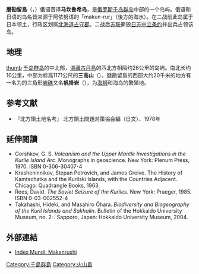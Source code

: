 {{Infobox islands
| name          = 磨勘留島
| native name   = Маканруши <br>磨勘留島
| image name    = MakanrushiNASA.jpg
| image caption = 磨勘留島冬景，2001年1月，於北峰頂部
| area km2         =49
| location      = [[鄂霍次克海|鄂霍次克海]]
| coordinates   = {{coord|49.78|N|154.43|E|type:mountain}}
| locator map      = Kuriles Makanrushi.PNG
| locator map size = 
| archipelago   = [[千島群島|千島群島]]
| country       = 俄羅斯
| highest mount    = 三高山
| elevation      = 1169m
| population    = 俄羅斯邊境警備隊駐紮
| population as of = 2011年
| ethnic groups = }} 

'''磨勘留島'''（{{lang-rus|Маканруши|Makanrushi}}，{{jpn|j=磨勘留島|hg=まかんるとう|rm=Makanru tō|f=y}}）俄语音译'''马坎鲁希岛'''，是[[俄罗斯|俄罗斯]][[千岛群岛|千岛群岛]]中部的一个岛屿。俄语和日语的岛名皆来源于阿依努语的「makun-rur」（後方的海水）。在二战前此岛属于日本领土，行政区划属[[北海道|北海道]][[占守郡|占守郡]]。二战后[[苏联|苏联]]撕毁[[日苏中立条约|日苏中立条约]]并出兵占领该岛。

== 地理 ==
[[file:Makanrushi.jpg|thumb]]
[[千岛群岛|千岛群岛]]的中北部，[[温禰古丹島|温禰古丹島]]的西北方相隔约26公里的岛屿。南北长约10公里，中部为标高1171公尺的'''三高山'''（{{lang|ru|みたかやま}}）。磨勘留島的西部大约20千米的地方有一名为{{lang|ru|'''アボス'''}}的三角形[[岩礁|岩礁]]又名'''帆掛岩'''（{{lang|ru|ほかけいわ}}），为[[海狮|海狮]]和海鸟的繁殖地。

== 参考文献 ==
* 『北方領土地名考』 北方領土問題对策協会編（日文）、1978年 

==延伸閱讀==
{{refbegin}}
* Gorshkov, G. S. ''Volcanism and the Upper Mantle Investigations in the Kurile Island Arc''. Monographs in geoscience. New York: Plenum Press, 1970. ISBN 0-306-30407-4
* Krasheninnikov, Stepan Petrovich, and James Greive. The History of Kamtschatka and the Kurilski Islands, with the Countries Adjacent. Chicago: Quadrangle Books, 1963. 
* Rees, David. ''The Soviet Seizure of the Kuriles''. New York: Praeger, 1985. ISBN 0-03-002552-4 
* Takahashi, Hideki, and Masahiro Ōhara. ''Biodiversity and Biogeography of the Kuril Islands and Sakhalin''. Bulletin of the Hokkaido University Museum, no. 2-. Sapporo, Japan: Hokkaido University Museum, 2004.
{{refend}}

==外部連結==
{{Commonscat|Makanrushi|磨勘留島}}
* [http://www.indexmundi.com/z/?lat=49.7847222&lon=154.4286111&t=m&r=2320&p=gora_makanrushi&cc=rs&c=russia Index Mundi: Makanrushi] {{Wayback|url=http://www.indexmundi.com/z/?lat=49.7847222&lon=154.4286111&t=m&r=2320&p=gora_makanrushi&cc=rs&c=russia |date=20110716111403 }}
{{千島群島}}

[[Category:千島群島|Category:千島群島]]
[[Category:火山島|Category:火山島]]